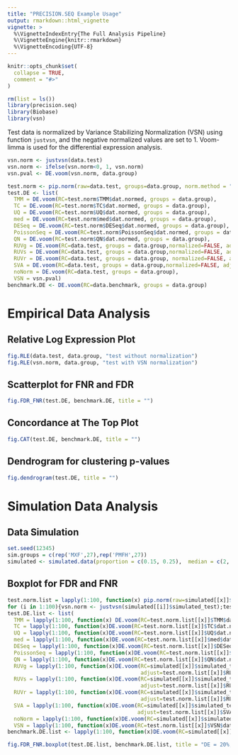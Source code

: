 ---
title: "PRECISION.SEQ Example Usage"
output: rmarkdown::html_vignette
vignette: >
  %\VignetteIndexEntry{The Full Analysis Pipeline}
  %\VignetteEngine{knitr::rmarkdown}
  %\VignetteEncoding{UTF-8}
---

```{r include = FALSE}
knitr::opts_chunk$set(
  collapse = TRUE,
  comment = "#>"
)
```

```{r setup, warning = FALSE, message = FALSE}
rm(list = ls())
library(precision.seq)
library(Biobase)
library(vsn)
```

Test data is normalized by Variance Stabilizing Normalization (VSN) using function `justvsn`, and the negative normalized values are set to 1. Voom-limma is used for the differential expression analysis.
```{r}
vsn.norm <- justvsn(data.test)
vsn.norm <- ifelse(vsn.norm<0, 1, vsn.norm)
vsn.pval <- DE.voom(vsn.norm, data.group)

test.norm <- pip.norm(raw=data.test, groups=data.group, norm.method = "all")
test.DE <- list(
  TMM = DE.voom(RC=test.norm$TMM$dat.normed, groups = data.group),
  TC = DE.voom(RC=test.norm$TC$dat.normed, groups = data.group),
  UQ = DE.voom(RC=test.norm$UQ$dat.normed, groups = data.group),
  med = DE.voom(RC=test.norm$med$dat.normed, groups = data.group),
  DESeq = DE.voom(RC=test.norm$DESeq$dat.normed, groups = data.group),
  PoissonSeq = DE.voom(RC=test.norm$PoissonSeq$dat.normed, groups = data.group),
  QN = DE.voom(RC=test.norm$QN$dat.normed, groups = data.group),
  RUVg = DE.voom(RC=data.test, groups = data.group,normalized=FALSE, adjust=test.norm$RUVg$adjust.factor),
  RUVs = DE.voom(RC=data.test, groups = data.group,normalized=FALSE, adjust=test.norm$RUVs$adjust.factor),
  RUVr = DE.voom(RC=data.test, groups = data.group, normalized=FALSE, adjust=test.norm$RUVr$adjust.factor),
  SVA = DE.voom(RC=data.test, groups = data.group,normalized=FALSE, adjust=test.norm$SVA$adjust.factor),
  noNorm = DE.voom(RC=data.test, groups = data.group),
  VSN = vsn.pval)
benchmark.DE <- DE.voom(RC=data.benchmark, groups = data.group)
```


# Empirical Data Analysis
## Relative Log Expression Plot
```{r}
fig.RLE(data.test, data.group, "test without normalization")
fig.RLE(vsn.norm, data.group, "test with VSN normalization")
```

## Scatterplot for FNR and FDR
```{r}
fig.FDR_FNR(test.DE, benchmark.DE, title = "")
```


## Concordance at The Top Plot
```{r}
fig.CAT(test.DE, benchmark.DE, title = "")
```


## Dendrogram for clustering p-values
```{r}
fig.dendrogram(test.DE, title = "")
```


# Simulation Data Analysis
## Data Simulation
```{r}
set.seed(12345)
sim.groups = c(rep('MXF',27),rep('PMFH',27))
simulated <- simulated.data(proportion = c(0.15, 0.25),  median = c(2, 4), numsets = 100)
```

## Boxplot for FDR and FNR
```{r warning = FALSE, message = FALSE, results = FALSE}
test.norm.list = lapply(1:100, function(x) pip.norm(raw=simulated[[x]]$simulated_test, groups=sim.groups, norm.method = "all"))
for (i in 1:100){vsn.norm <- justvsn(simulated[[i]]$simulated_test);test.norm.list[[i]]$VSN$dat.normed = ifelse(vsn.norm<0, 1, vsn.norm)}
test.DE.list <- list(
  TMM = lapply(1:100, function(x) DE.voom(RC=test.norm.list[[x]]$TMM$dat.normed, groups = sim.groups)),
  TC = lapply(1:100, function(x)DE.voom(RC=test.norm.list[[x]]$TC$dat.normed, groups = sim.groups)),
  UQ = lapply(1:100, function(x)DE.voom(RC=test.norm.list[[x]]$UQ$dat.normed, groups = sim.groups)),
  med = lapply(1:100, function(x)DE.voom(RC=test.norm.list[[x]]$med$dat.normed, groups = sim.groups)),
  DESeq = lapply(1:100, function(x)DE.voom(RC=test.norm.list[[x]]$DESeq$dat.normed, groups = sim.groups)),
  PoissonSeq = lapply(1:100, function(x)DE.voom(RC=test.norm.list[[x]]$PoissonSeq$dat.normed, groups = sim.groups)),
  QN = lapply(1:100, function(x)DE.voom(RC=test.norm.list[[x]]$QN$dat.normed, groups = sim.groups)),
  RUVg = lapply(1:100, function(x)DE.voom(RC=simulated[[x]]$simulated_test, groups = sim.groups,normalized=FALSE,
                                          adjust=test.norm.list[[x]]$RUVg$adjust.factor)),
  RUVs = lapply(1:100, function(x)DE.voom(RC=simulated[[x]]$simulated_test, groups = sim.groups,normalized=FALSE,
                                          adjust=test.norm.list[[x]]$RUVs$adjust.factor)),
  RUVr = lapply(1:100, function(x)DE.voom(RC=simulated[[x]]$simulated_test, groups = sim.groups, normalized=FALSE,
                                          adjust=test.norm.list[[x]]$RUVr$adjust.factor)),
  SVA = lapply(1:100, function(x)DE.voom(RC=simulated[[x]]$simulated_test, groups = sim.groups,normalized=FALSE,
                                         adjust=test.norm.list[[x]]$SVA$adjust.factor)),
  noNorm = lapply(1:100, function(x)DE.voom(RC=simulated[[x]]$simulated_test, groups = sim.groups)),
  VSN = lapply(1:100, function(x)DE.voom(RC=test.norm.list[[x]]$VSN$dat.normed, groups = sim.groups)))
benchmark.DE.list <- lapply(1:100, function(x)DE.voom(RC=simulated[[x]]$simulated_benchmark, groups = sim.groups))

fig.FDR_FNR.boxplot(test.DE.list, benchmark.DE.list, title = "DE = 20%, median mean-diff = 3")
```
